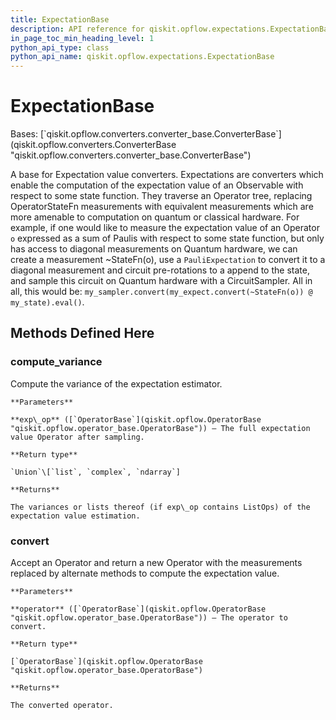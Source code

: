 ```yaml
---
title: ExpectationBase
description: API reference for qiskit.opflow.expectations.ExpectationBase
in_page_toc_min_heading_level: 1
python_api_type: class
python_api_name: qiskit.opflow.expectations.ExpectationBase
---
```


# ExpectationBase

<Class id="qiskit.opflow.expectations.ExpectationBase" isDedicatedPage={true} github="https://github.com/qiskit/qiskit/tree/stable/0.23/qiskit/opflow/expectations/expectation_base.py" signature="ExpectationBase">
  Bases: [`qiskit.opflow.converters.converter_base.ConverterBase`](qiskit.opflow.converters.ConverterBase "qiskit.opflow.converters.converter_base.ConverterBase")

  A base for Expectation value converters. Expectations are converters which enable the computation of the expectation value of an Observable with respect to some state function. They traverse an Operator tree, replacing OperatorStateFn measurements with equivalent measurements which are more amenable to computation on quantum or classical hardware. For example, if one would like to measure the expectation value of an Operator `o` expressed as a sum of Paulis with respect to some state function, but only has access to diagonal measurements on Quantum hardware, we can create a measurement \~StateFn(o), use a `PauliExpectation` to convert it to a diagonal measurement and circuit pre-rotations to a append to the state, and sample this circuit on Quantum hardware with a CircuitSampler. All in all, this would be: `my_sampler.convert(my_expect.convert(~StateFn(o)) @ my_state).eval()`.

  ## Methods Defined Here

  ### compute\_variance

  <Function id="qiskit.opflow.expectations.ExpectationBase.compute_variance" name="compute_variance" signature="abstract ExpectationBase.compute_variance(exp_op)">
    Compute the variance of the expectation estimator.

    **Parameters**

    **exp\_op** ([`OperatorBase`](qiskit.opflow.OperatorBase "qiskit.opflow.operator_base.OperatorBase")) – The full expectation value Operator after sampling.

    **Return type**

    `Union`\[`list`, `complex`, `ndarray`]

    **Returns**

    The variances or lists thereof (if exp\_op contains ListOps) of the expectation value estimation.
  </Function>

  ### convert

  <Function id="qiskit.opflow.expectations.ExpectationBase.convert" name="convert" signature="abstract ExpectationBase.convert(operator)">
    Accept an Operator and return a new Operator with the measurements replaced by alternate methods to compute the expectation value.

    **Parameters**

    **operator** ([`OperatorBase`](qiskit.opflow.OperatorBase "qiskit.opflow.operator_base.OperatorBase")) – The operator to convert.

    **Return type**

    [`OperatorBase`](qiskit.opflow.OperatorBase "qiskit.opflow.operator_base.OperatorBase")

    **Returns**

    The converted operator.
  </Function>
</Class>

